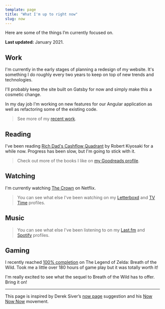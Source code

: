 ```yaml
---
template: page
title: "What I'm up to right now"
slug: now
---
```



Here are some of the things I’m currently focused on.

**Last updated:** January 2021.

## Work
I'm currently in the early stages of planning a redesign of my website. It's something I do roughly every two years to keep on top of new trends and technologies.

I'll probably keep the site built on Gatsby for now and simply make this a cosmetic change.

In my day job I'm working on new features for our Angular application as well as refactoring some of the existing code.

<blockquote className="muted">
  See more of my <a href="/portfolio/">recent work</a>.
</blockquote>

## Reading
I've been reading [Rich Dad's Cashflow Quadrant](https://amzn.to/2Jgo3Z4) by Robert Kiyosaki for a while now. Progress has been slow, but I'm going to stick with it.

<blockquote className="muted">
  Check out more of the books I like on <a href="https://www.goodreads.com/ajaykarwal">my Goodreads profile</a>.
</blockquote>


## Watching
I'm currently watching [The Crown](https://www.netflix.com/gb/title/80025678) on Netflix.

<blockquote className="muted">
  You can see what else I've been watching on my <a href="https://letterboxd.com/ajaykarwal/">Letterboxd</a> and <a href="https://www.tvtime.com/en/user/38092710/profile">TV Time</a> profiles.
</blockquote>


## Music
<LastFM />

<blockquote className="muted">
  You can see what else I've been listening to on my <a href="https://www.last.fm/user/ajaykarwal">Last.fm</a> and <a href="https://open.spotify.com/user/keynote">Spotify</a> profiles.
</blockquote>


## Gaming
I recently reached [100% completion](https://www.reddit.com/r/Breath_of_the_Wild/comments/g44qc1/this_is_both_satisfying_and_quite_upsetting/) on The Legend of Zelda: Breath of the Wild. Took me a little over 180 hours of game play but it was totally worth it!

I'm really excited to see what the sequel to Breath of the Wild has to offer. Bring it on!

---

This page is inspired by Derek Siver’s [now page](http://sivers.org/now) suggestion and his [Now Now Now](http://nownownow.com/) movement.
